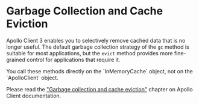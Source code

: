 
# Garbage Collection and Cache Eviction

Apollo Client 3 enables you to selectively remove cached data that is no longer useful. The default garbage collection strategy of the `gc` method is suitable for most applications, but the `evict` method provides more fine-grained control for applications that require it.

<Callout type="warning" >
  You call these methods directly on the `InMemoryCache` object, not on the `ApolloClient` object.
</Callout>

Please read the ["Garbage collection and cache eviction"](https://apollographql.com/docs/react/caching/garbage-collection) chapter on Apollo Client documentation.

